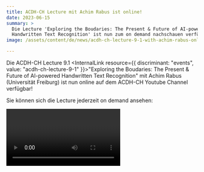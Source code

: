 ```yaml
---
title: ACDH-CH Lecture mit Achim Rabus ist online!
date: 2023-06-15
summary: >
  Die Lecture 'Exploring the Boudaries: The Present & Future of AI-powered
  Handwritten Text Recognition' ist nun zum on demand nachschauen verfügbar.
image: /assets/content/de/news/acdh-ch-lecture-9-1-with-achim-rabus-online/image.png

---
```


Die ACDH-CH Lecture 9.1 <InternalLink resource={{ discriminant: "events", value: "acdh-ch-lecture-9-1" }}>"Exploring the Boudaries: The Present & Future of AI-powered Handwritten Text Recognition"</InternalLink> mit Achim Rabus (Universität Freiburg) ist nun online auf dem ACDH-CH Youtube Channel verfügbar!

Sie können sich die Lecture jederzeit on demand ansehen:

<Video provider="youtube" id="GuPgNAsn88k">
  ACDH-CH Lecture 9.1 with Achim Rabus (University of Freiburg)
</Video>
